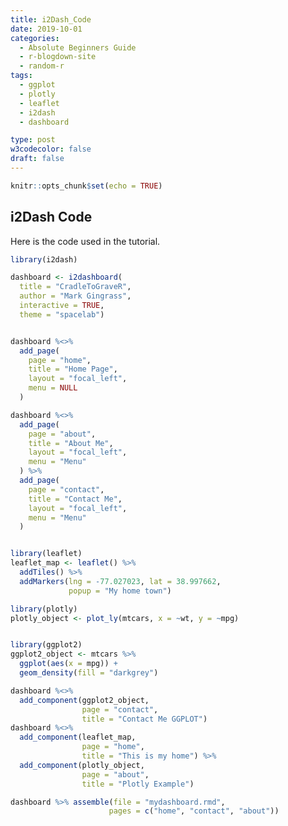 ```yaml
---
title: i2Dash_Code
date: 2019-10-01
categories:
  - Absolute Beginners Guide
  - r-blogdown-site
  - random-r
tags:
  - ggplot
  - plotly
  - leaflet
  - i2dash
  - dashboard

type: post
w3codecolor: false
draft: false
---
```


```r
knitr::opts_chunk$set(echo = TRUE)
```

## i2Dash Code

Here is the code used in the tutorial.

```r
library(i2dash)

dashboard <- i2dashboard(
  title = "CradleToGraveR",
  author = "Mark Gingrass",
  interactive = TRUE,
  theme = "spacelab")


dashboard %<>%
  add_page(
    page = "home",
    title = "Home Page",
    layout = "focal_left",
    menu = NULL
  )

dashboard %<>%
  add_page(
    page = "about",
    title = "About Me",
    layout = "focal_left",
    menu = "Menu"
  ) %>% 
  add_page(
    page = "contact",
    title = "Contact Me",
    layout = "focal_left",
    menu = "Menu"
  )


library(leaflet)
leaflet_map <- leaflet() %>% 
  addTiles() %>% 
  addMarkers(lng = -77.027023, lat = 38.997662,
             popup = "My home town")

library(plotly)
plotly_object <- plot_ly(mtcars, x = ~wt, y = ~mpg)


library(ggplot2)
ggplot2_object <- mtcars %>% 
  ggplot(aes(x = mpg)) + 
  geom_density(fill = "darkgrey")

dashboard %<>%
  add_component(ggplot2_object,
                page = "contact",
                title = "Contact Me GGPLOT")
dashboard %<>%
  add_component(leaflet_map,
                page = "home",
                title = "This is my home") %>% 
  add_component(plotly_object,
                page = "about",
                title = "Plotly Example")

dashboard %>% assemble(file = "mydashboard.rmd", 
                      pages = c("home", "contact", "about"))



```